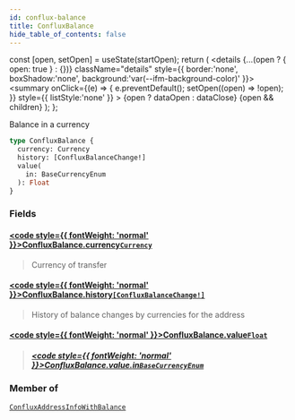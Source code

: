 ```yaml
---
id: conflux-balance
title: ConfluxBalance
hide_table_of_contents: false
---
```







  const [open, setOpen] = useState(startOpen);
  return (
    <details {...(open ? { open: true } : {})} className="details" style={{ border:'none', boxShadow:'none', background:'var(--ifm-background-color)' }}>
      <summary
        onClick={(e) => {
          e.preventDefault();
          setOpen((open) => !open);
        }}
        style={{ listStyle:'none' }}
      >
      {open ? dataOpen : dataClose}
      </summary>
      {open && children}
    </details>
  );
};








Balance in a currency


```graphql
type ConfluxBalance {
  currency: Currency
  history: [ConfluxBalanceChange!]
  value(
    in: BaseCurrencyEnum
  ): Float
}
```




### Fields

#### [<code style={{ fontWeight: 'normal' }}>ConfluxBalance.<b>currency</b></code>](#)<Bullet />[`Currency`](/docs/graphql-reference/objects/currency) <Badge class="badge badge--secondary" text="object"/> 
> 
> 
> Currency of transfer
> 

#### [<code style={{ fontWeight: 'normal' }}>ConfluxBalance.<b>history</b></code>](#)<Bullet />[`[ConfluxBalanceChange!]`](/docs/graphql-reference/objects/conflux-balance-change) <Badge class="badge badge--secondary" text="list"/> <Badge class="badge badge--secondary" text="object"/> 
> 
> 
> History of balance changes by currencies for the address
> 

#### [<code style={{ fontWeight: 'normal' }}>ConfluxBalance.<b>value</b></code>](#)<Bullet />[`Float`](/docs/graphql-reference/scalars/float) <Badge class="badge badge--secondary" text="scalar"/> 
> 
> 
> 
> ##### [<code style={{ fontWeight: 'normal' }}>ConfluxBalance.value.<b>in</b></code>](#)<Bullet />[`BaseCurrencyEnum`](/docs/graphql-reference/enums/base-currency-enum) <Badge class="badge badge--secondary" text="enum"/> 
> 
> 
> 
> 



### Member of

[`ConfluxAddressInfoWithBalance`](/docs/graphql-reference/objects/conflux-address-info-with-balance)  <Badge class="secondary" text="object"/>

